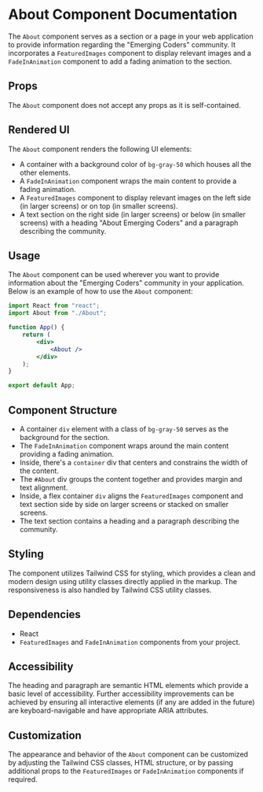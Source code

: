 # About Component Documentation

The `About` component serves as a section or a page in your web application to provide information regarding the "Emerging Coders" community. It incorporates a `FeaturedImages` component to display relevant images and a `FadeInAnimation` component to add a fading animation to the section.

## Props

The `About` component does not accept any props as it is self-contained.

## Rendered UI

The `About` component renders the following UI elements:

- A container with a background color of `bg-gray-50` which houses all the other elements.
- A `FadeInAnimation` component wraps the main content to provide a fading animation.
- A `FeaturedImages` component to display relevant images on the left side (in larger screens) or on top (in smaller screens).
- A text section on the right side (in larger screens) or below (in smaller screens) with a heading "About Emerging Coders" and a paragraph describing the community.

## Usage

The `About` component can be used wherever you want to provide information about the "Emerging Coders" community in your application. Below is an example of how to use the `About` component:

```jsx
import React from "react";
import About from "./About";

function App() {
    return (
        <div>
            <About />
        </div>
    );
}

export default App;
```

## Component Structure

- A container `div` element with a class of `bg-gray-50` serves as the background for the section.
- The `FadeInAnimation` component wraps around the main content providing a fading animation.
- Inside, there's a `container` div that centers and constrains the width of the content.
- The `#About` div groups the content together and provides margin and text alignment.
- Inside, a flex container `div` aligns the `FeaturedImages` component and text section side by side on larger screens or stacked on smaller screens.
- The text section contains a heading and a paragraph describing the community.

## Styling

The component utilizes Tailwind CSS for styling, which provides a clean and modern design using utility classes directly applied in the markup. The responsiveness is also handled by Tailwind CSS utility classes.

## Dependencies

- React
- `FeaturedImages` and `FadeInAnimation` components from your project.

## Accessibility

The heading and paragraph are semantic HTML elements which provide a basic level of accessibility. Further accessibility improvements can be achieved by ensuring all interactive elements (if any are added in the future) are keyboard-navigable and have appropriate ARIA attributes.

## Customization

The appearance and behavior of the `About` component can be customized by adjusting the Tailwind CSS classes, HTML structure, or by passing additional props to the `FeaturedImages` or `FadeInAnimation` components if required.